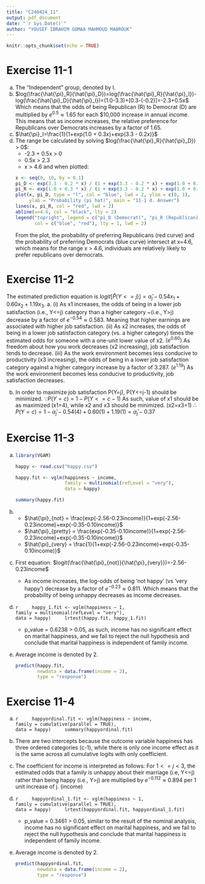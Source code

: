 ```yaml
---
title: "C240424_11"
output: pdf_document
date: "`r Sys.Date()`"
author: "YOUSEF IBRAHIM GOMAA MAHMOUD MABROUK"
---
```



```r
knitr::opts_chunk$set(echo = TRUE)
```

# Exercise 11-1

a. The "Independent" group, denoted by I.
b. $log(\frac{\hat{\pi}_R}{\hat{\pi}_D})=log(\frac{\hat{\pi}_R}{\hat{\pi}_I})-log(\frac{\hat{\pi}_D}{\hat{\pi}_I})=(1.0-3.3)+[0.3-(-0.2)]=-2.3+0.5x$\
    Which means that the odds of being Republican (R) to Democrat (D) are multiplied by $e^{0.5} \approx 1.65$ for each $10,000 increase in annual income. This means that as income increases, the relative preference for Republicans over Democrats increases by a factor of 1.65.
c. $\hat{\pi}_I=\frac{1}{1+exp(1.0 + 0.3x)+exp(3.3 - 0.2x)}$
d. The range be calculated by solving $log(\frac{\hat{\pi}_R}{\hat{\pi}_D}) > 0$:
    * -2.3 + 0.5x > 0
    * 0.5x > 2.3
    * x > 4.6
    and when plotted:
    ```r
    x <- seq(0, 10, by = 0.1)
    pi_D <- exp(3.3 - 0.2 * x) / (1 + exp(3.3 - 0.2 * x) + exp(1.0 + 0.3 * x))
    pi_R <- exp(1.0 + 0.3 * x) / (1 + exp(3.3 - 0.2 * x) + exp(1.0 + 0.3 * x))
    plot(x, pi_D, type = "l", col = "blue", lwd = 2, ylim = c(0, 1),
         ylab = "Probability (pi hat)", main = "11-1 d. Answer")
    lines(x, pi_R, col = "red", lwd = 2)
    abline(v=4.6, col = "black", lty = 2)
    legend("topright", legend = c("pi_D (Democrat)", "pi_R (Republican)"),
           col = c("blue", "red"), lty = 1, lwd = 2)
    ```
    From the plot, the probability of preferring Republicans (red curve) and the probability of preferring Democrats (blue curve) intersect at x=4.6, which means for the range x > 4.6, individuals are relatively likely to prefer republicans over democrats.


# Exercise 11-2
The estimated prediction equation is $logit[\hat{P}(Y<=j)] = \hat{\alpha}_j - 0.54x_1 + 0.60x_2 + 1.19x_3.$
a. 
  (i) As x1 increases, the odds of being in a lower job satisfaction (i.e., Y<=j) category than a higher category ~(i.e., Y>j) decrease by a factor of $e^{-0.54} \approx 0.583$. Meaning that higher earnings are associated with higher job satisfaction.
  (ii) As x2 increases, the odds of being in a lower job satisfaction category (vs. a higher category) times the estimated odds for someone with a one-unit lower value of x2. $(e^{0.60})$ As freedom about how you work decreases (x2 increasing), job satisfaction tends to decrease.
  (iii) As the work environment becomes less conducive to productivity (x3 increasing), the odds of being in a lower job satisfaction category against a higher category increase by a factor of 3.287. $(e^{1.19})$ As the work environment becomes less conducive to productivity, job satisfaction decreases.
  
b. In order to maximize job satisfaction P(Y=j), P(Y<=j-1) should be minimized. 
$\because P(Y=c)=1-P(Y<=c-1)$
As such, value of x1 should be as maximized (x1=4), while x2 and x3 should be minimized. (x2=x3=1)
$\therefore P(Y=c)=1-\hat{\alpha}_j-0.54(4)+0.60(1)+1.19(1)=\hat{\alpha}_j-0.37$

# Exercise 11-3

a.

    ```r
    library(VGAM)
    
    happy <- read.csv("happy.csv")
    
    happy.fit <- vglm(happiness ~ income,
                      family = multinomial(refLevel = "very"),
                      data = happy)
    
    summary(happy.fit)
    ```
b.
    * $\hat{\pi}_{not} = \frac{exp(-2.56-0.23income)}{1+exp(-2.56-0.23income)+exp(-0.35-0.10income)}$
    * $\hat{\pi}_{pretty} = \frac{exp(-0.35-0.10income)}{1+exp(-2.56-0.23income)+exp(-0.35-0.10income)}$
    * $\hat{\pi}_{very} = \frac{1}{1+exp(-2.56-0.23income)+exp(-0.35-0.10income)}$

c. First equation:
    $logit(\frac{\hat{\pi}_{not}}{\hat{\pi}_{very}})=-2.56-0.23income$\
    * As income increases, the log-odds of being 'not happy' (vs 'very happy') decrease by a factor of $e^{-0.23} \approx 0.811$. Which means that the probability of being unhappy decreases as income decreases.

d. 
    ```r
    happy_1.fit <- vglm(happiness ~ 1,
                          family = multinomial(refLevel = "very"),
                          data = happy)
    lrtest(happy.fit, happy_1.fit)
    ```
    * p_value = 0.6238 > 0.05, as such, income has no significant effect on marital happiness, and we fail to reject the null hypothesis and conclude that marital happiness is independent of family income.

e. Average income is denoted by 2.

    ```r
    predict(happy.fit,
            newdata = data.frame(income = 2), 
            type = "response")
    ```
\newpage

# Exercise 11-4

a.
    ```r
    happyordinal.fit <- vglm(happiness ~ income,
                          family = cumulative(parallel = TRUE),
                          data = happy)
    summary(happyordinal.fit)
    ```
b. There are two intercepts because the outcome variable happiness has three ordered categories (c-1), while there is only one income effect as it is the same across all cumulative logits with only coefficient.

c. The coefficient for income is interpreted as follows:
    For $1<=j<3$, the estimated odds that a family is unhappy about their marriage (i.e, Y<=j) rather than being happy (i.e., Y>j) are multiplied by $e^{-0.112} \approx 0.894$ per 1 unit increase of j. (income)
    
d.
    ```r
    happyordinal_1.fit <- vglm(happiness ~ 1,
                          family = cumulative(parallel = TRUE),
                          data = happy)
    lrtest(happyordinal.fit, happyordinal_1.fit)
    ```
    * p_value = 0.3461 > 0.05, similar to the result of the nominal analysis, income has no significant effect on marital happiness, and we fail to reject the null hypothesis and conclude that marital happiness is independent of family income.

e. Average income is denoted by 2.

    ```r
    predict(happyordinal.fit,
            newdata = data.frame(income = 2),
            type = "response")
    ```
